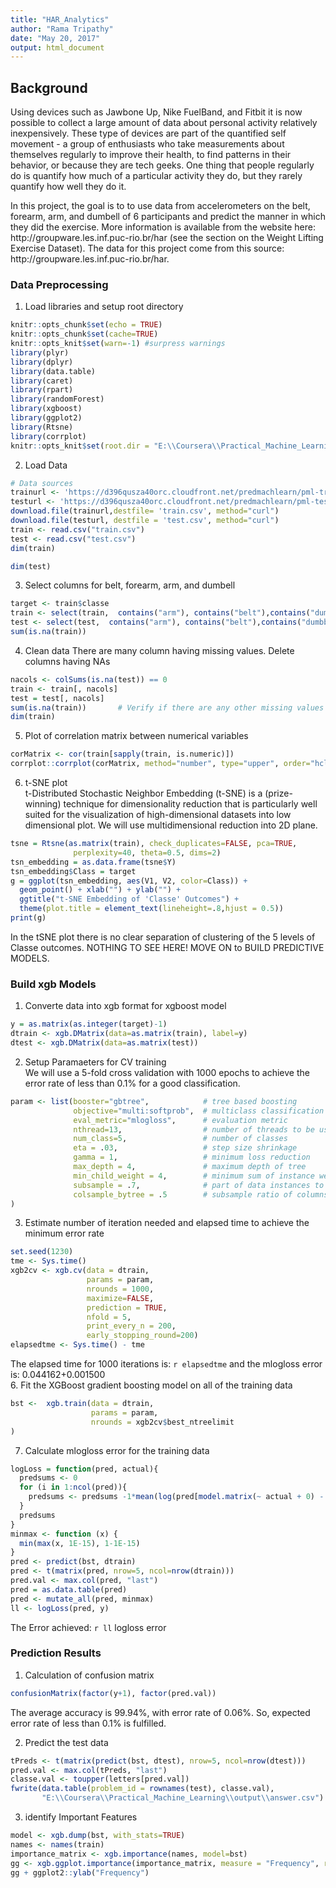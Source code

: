 ---
title: "HAR_Analytics"
author: "Rama Tripathy"
date: "May 20, 2017"
output: html_document
---

## Background
Using devices such as Jawbone Up, Nike FuelBand, and Fitbit it is now possible to collect a large amount of data about personal activity relatively inexpensively. These type of devices are part of the quantified self movement - a group of enthusiasts who take measurements about themselves regularly to improve their health, to find patterns in their behavior, or because they are tech geeks. One thing that people regularly do is quantify how much of a particular activity they do, but they rarely quantify how well they do it. 

In this project, the goal is to to use data from accelerometers on the belt, forearm, arm, and dumbell of 6 participants and predict the manner in which they did the exercise. More information is available from the website here: http://groupware.les.inf.puc-rio.br/har (see the section on the Weight Lifting Exercise Dataset). The data for this project come from this source: http://groupware.les.inf.puc-rio.br/har. 

### Data Preprocessing  
1. Load libraries and setup root directory   
```{r setup, include=FALSE}
knitr::opts_chunk$set(echo = TRUE)
knitr::opts_chunk$set(cache=TRUE)
knitr::opts_knit$set(warn=-1) #surpress warnings
library(plyr)
library(dplyr)
library(data.table)
library(caret)
library(rpart)
library(randomForest)
library(xgboost)
library(ggplot2)
library(Rtsne)
library(corrplot)
knitr::opts_knit$set(root.dir = "E:\\Coursera\\Practical_Machine_Learning\\")
```
2. Load Data   
```{r}
# Data sources
trainurl <- 'https://d396qusza40orc.cloudfront.net/predmachlearn/pml-training.csv'     # Train Data
testurl <- 'https://d396qusza40orc.cloudfront.net/predmachlearn/pml-testing.csv'       # Test Data
download.file(trainurl,destfile= 'train.csv', method="curl")
download.file(testurl, destfile = 'test.csv', method="curl")
train <- read.csv("train.csv")
test <- read.csv("test.csv")
dim(train)
```
```{r}
dim(test)
```
3. Select columns for belt, forearm, arm, and dumbell   
```{r}
target <- train$classe
train <- select(train,  contains("arm"), contains("belt"),contains("dumbbell"))
test <- select(test,  contains("arm"), contains("belt"),contains("dumbbell"))
sum(is.na(train))
```
4. Clean data 
There are many column having missing values. Delete columns having  NAs   
```{r}
nacols <- colSums(is.na(test)) == 0
train <- train[, nacols] 
test = test[, nacols] 
sum(is.na(train))       # Verify if there are any other missing values
dim(train)
```
5. Plot of correlation matrix between numerical variables    
```{r}
corMatrix <- cor(train[sapply(train, is.numeric)])
corrplot::corrplot(corMatrix, method="number", type="upper", order="hclust")  
```

6. t-SNE plot   
t-Distributed Stochastic Neighbor Embedding (t-SNE) is a (prize-winning) technique for dimensionality reduction that is particularly well suited for the visualization of high-dimensional datasets into low dimensional plot. We will use multidimensional reduction into 2D plane.   
```{r}
tsne = Rtsne(as.matrix(train), check_duplicates=FALSE, pca=TRUE, 
              perplexity=40, theta=0.5, dims=2)
tsn_embedding = as.data.frame(tsne$Y)
tsn_embedding$Class = target
g = ggplot(tsn_embedding, aes(V1, V2, color=Class)) +
  geom_point() + xlab("") + ylab("") +
  ggtitle("t-SNE Embedding of 'Classe' Outcomes") +
  theme(plot.title = element_text(lineheight=.8,hjust = 0.5))
print(g)
```

In the tSNE plot there is no clear separation of clustering of the 5 levels of Classe outcomes. NOTHING TO SEE HERE! MOVE ON to BUILD PREDICTIVE MODELS.   

### Build xgb Models  
1. Converte data into xgb format for xgboost model   
```{r}
y = as.matrix(as.integer(target)-1)
dtrain <- xgb.DMatrix(data=as.matrix(train), label=y)
dtest <- xgb.DMatrix(data=as.matrix(test))
```
2. Setup Paramaeters for CV training   
We will use a 5-fold cross validation with 1000 epochs to achieve the error rate of less than 0.1% for a good classification.  
```{r}
param <- list(booster="gbtree",            # tree based boosting
              objective="multi:softprob",  # multiclass classification 
              eval_metric="mlogloss",      # evaluation metric 
              nthread=13,                  # number of threads to be used 
              num_class=5,                 # number of classes
              eta = .03,                   # step size shrinkage 
              gamma = 1,                   # minimum loss reduction
              max_depth = 4,               # maximum depth of tree 
              min_child_weight = 4,        # minimum sum of instance weight needed in a child
              subsample = .7,              # part of data instances to grow tree 
              colsample_bytree = .5        # subsample ratio of columns when constructing each tree
)
```
3. Estimate number of iteration needed and elapsed time to achieve the minimum error rate  
```{r}
set.seed(1230)
tme <- Sys.time()
xgb2cv <- xgb.cv(data = dtrain,
                 params = param,
                 nrounds = 1000,
                 maximize=FALSE,
                 prediction = TRUE,
                 nfold = 5,
                 print_every_n = 200,
                 early_stopping_round=200)
elapsedtme <- Sys.time() - tme
```
The elapsed time for 1000 iterations is: `r elapsedtme` and the mlogloss error is: 0.044162+0.001500   
6. Fit the XGBoost gradient boosting model on all of the training data   
```{r}
bst <-  xgb.train(data = dtrain,
                  params = param,
                  nrounds = xgb2cv$best_ntreelimit
)
```
7. Calculate mlogloss error for the training data   
```{r}
logLoss = function(pred, actual){
  predsums <- 0
  for (i in 1:ncol(pred)){
    predsums <- predsums -1*mean(log(pred[model.matrix(~ actual + 0) - pred[,i] > 0, i]))
  }
  predsums
}
minmax <- function (x) {
  min(max(x, 1E-15), 1-1E-15)
}
pred <- predict(bst, dtrain)
pred <- t(matrix(pred, nrow=5, ncol=nrow(dtrain)))
pred.val <- max.col(pred, "last")
pred = as.data.table(pred)
pred <- mutate_all(pred, minmax)
ll <- logLoss(pred, y)
```
The Error achieved: `r ll` logloss error   

### Prediction Results   
1. Calculation of confusion matrix   
```{r}
confusionMatrix(factor(y+1), factor(pred.val))
```
The average accuracy is 99.94%, with error rate of 0.06%. So, expected error rate of less than 0.1% is fulfilled.   

2. Predict the test data    
```{r}
tPreds <- t(matrix(predict(bst, dtest), nrow=5, ncol=nrow(dtest)))
pred.val <- max.col(tPreds, "last")
classe.val <- toupper(letters[pred.val])
fwrite(data.table(problem_id = rownames(test), classe.val),
       "E:\\Coursera\\Practical_Machine_Learning\\output\\answer.csv")
```
3. identify Important Features   
```{r}
model <- xgb.dump(bst, with_stats=TRUE)
names <- names(train)
importance_matrix <- xgb.importance(names, model=bst)
gg <- xgb.ggplot.importance(importance_matrix, measure = "Frequency", rel_to_first = TRUE)
gg + ggplot2::ylab("Frequency")
```




